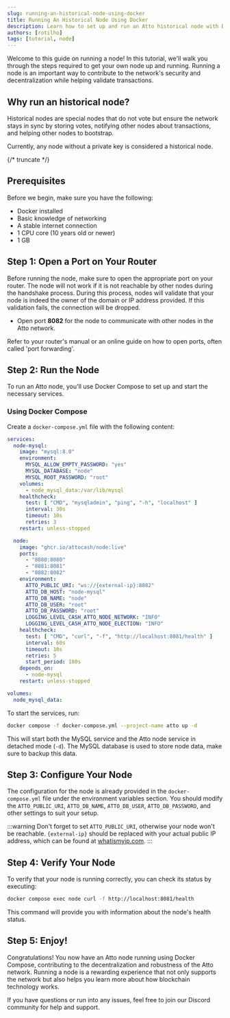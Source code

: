 ```yaml
---
slug: running-an-historical-node-using-docker
title: Running An Historical Node Using Docker
description: Learn how to set up and run an Atto historical node with Docker, helping the entire network stay on track. By storing and sharing votes, assisting with transaction verification, and supporting new nodes as they join, you’ll strengthen the Atto network’s stability, boost its security, and keep the blockchain in sync.
authors: [rotilho]
tags: [tutorial, node]
---
```


Welcome to this guide on running a node! In this tutorial, we'll walk you through the steps required to get your own node up and running. Running a node is an important way to contribute to the network's security and decentralization while helping validate transactions.

## Why run an historical node?
Historical nodes are special nodes that do not vote but ensure the network stays in sync by storing votes, notifying other nodes about transactions, and helping other nodes to bootstrap.

Currently, any node without a private key is considered a historical node.

{/* truncate */}

## Prerequisites

Before we begin, make sure you have the following:

- Docker installed
- Basic knowledge of networking
- A stable internet connection
- 1 CPU core (10 years old or newer)
- 1 GB

## Step 1: Open a Port on Your Router

Before running the node, make sure to open the appropriate port on your router. The node will not work if it is not reachable by other nodes during the handshake process. During this process, nodes will validate that your node is indeed the owner of the domain or IP address provided. If this validation fails, the connection will be dropped.

- Open port **8082** for the node to communicate with other nodes in the Atto network.

Refer to your router's manual or an online guide on how to open ports, often called 'port forwarding'.

## Step 2: Run the Node

To run an Atto node, you'll use Docker Compose to set up and start the necessary services.

### Using Docker Compose

Create a `docker-compose.yml` file with the following content:

```yaml
services:
  node-mysql:
    image: "mysql:8.0"
    environment:
      MYSQL_ALLOW_EMPTY_PASSWORD: "yes"
      MYSQL_DATABASE: "node"
      MYSQL_ROOT_PASSWORD: "root"
    volumes:
      - node_mysql_data:/var/lib/mysql
    healthcheck:
      test: [ "CMD", "mysqladmin", "ping", "-h", "localhost" ]
      interval: 30s
      timeout: 10s
      retries: 3
    restart: unless-stopped

  node:
    image: "ghcr.io/attocash/node:live"
    ports:
      - "8080:8080"
      - "8081:8081"
      - "8082:8082"
    environment:
      ATTO_PUBLIC_URI: "ws://{external-ip}:8082"
      ATTO_DB_HOST: "node-mysql"
      ATTO_DB_NAME: "node"
      ATTO_DB_USER: "root"
      ATTO_DB_PASSWORD: "root"
      LOGGING_LEVEL_CASH_ATTO_NODE_NETWORK: "INFO"
      LOGGING_LEVEL_CASH_ATTO_NODE_ELECTION: "INFO"
    healthcheck:
      test: [ "CMD", "curl", "-f", "http://localhost:8081/health" ]
      interval: 60s
      timeout: 10s
      retries: 5
      start_period: 180s
    depends_on:
      - node-mysql
    restart: unless-stopped

volumes:
  node_mysql_data:
```

To start the services, run:

```bash
docker compose -f docker-compose.yml --project-name atto up -d
```

This will start both the MySQL service and the Atto node service in detached mode (`-d`). The MySQL database is used to store node data, make sure to backup this data.

## Step 3: Configure Your Node

The configuration for the node is already provided in the `docker-compose.yml` file under the environment variables section. You should modify the `ATTO_PUBLIC_URI`, `ATTO_DB_NAME`, `ATTO_DB_USER`, `ATTO_DB_PASSWORD`, and other settings to suit your setup.

:::warning
Don't forget to set `ATTO_PUBLIC_URI`, otherwise your node won't be reachable. `{external-ip}` should be replaced with your actual public IP address, which can be found at [whatismyip.com](https://whatismyipaddress.com/).
:::

## Step 4: Verify Your Node

To verify that your node is running correctly, you can check its status by executing:

```bash
docker compose exec node curl -f http://localhost:8081/health
```

This command will provide you with information about the node's health status.

## Step 5: Enjoy!

Congratulations! You now have an Atto node running using Docker Compose, contributing to the decentralization and robustness of the Atto network. Running a node is a rewarding experience that not only supports the network but also helps you learn more about how blockchain technology works.

If you have questions or run into any issues, feel free to join our Discord community for help and support.

